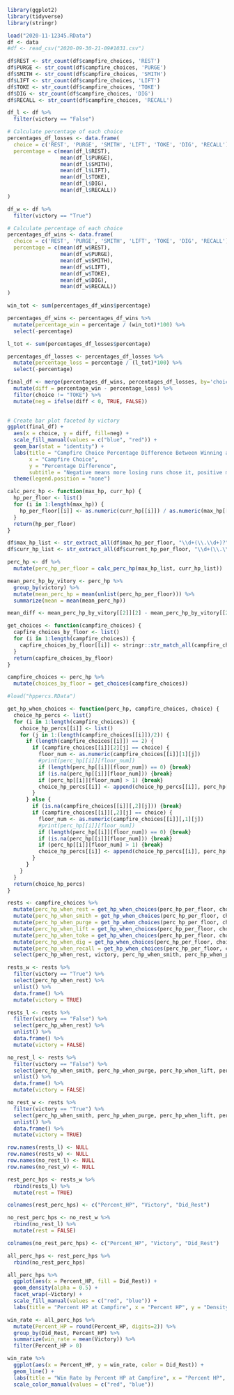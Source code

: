 ```r
library(ggplot2)
library(tidyverse)
library(stringr)
```

```r
load("2020-11-12345.RData")
df <- data
#df <- read_csv("2020-09-30-21-09#1031.csv")
```

``` r
df$REST <- str_count(df$campfire_choices, 'REST')
df$PURGE <- str_count(df$campfire_choices, 'PURGE')
df$SMITH <- str_count(df$campfire_choices, 'SMITH')
df$LIFT <- str_count(df$campfire_choices, 'LIFT')
df$TOKE <- str_count(df$campfire_choices, 'TOKE')
df$DIG <- str_count(df$campfire_choices, 'DIG')
df$RECALL <- str_count(df$campfire_choices, 'RECALL')

df_l <- df %>%
  filter(victory == "False")

# Calculate percentage of each choice
percentages_df_losses <- data.frame(
  choice = c('REST', 'PURGE', 'SMITH', 'LIFT', 'TOKE', 'DIG', 'RECALL'),
  percentage = c(mean(df_l$REST),
                 mean(df_l$PURGE),
                 mean(df_l$SMITH),
                 mean(df_l$LIFT),
                 mean(df_l$TOKE),
                 mean(df_l$DIG),
                 mean(df_l$RECALL))
)

df_w <- df %>%
  filter(victory == "True")

# Calculate percentage of each choice
percentages_df_wins <- data.frame(
  choice = c('REST', 'PURGE', 'SMITH', 'LIFT', 'TOKE', 'DIG', 'RECALL'),
  percentage = c(mean(df_w$REST),
                 mean(df_w$PURGE),
                 mean(df_w$SMITH),
                 mean(df_w$LIFT),
                 mean(df_w$TOKE),
                 mean(df_w$DIG),
                 mean(df_w$RECALL))
)

win_tot <- sum(percentages_df_wins$percentage)

percentages_df_wins <- percentages_df_wins %>%
  mutate(percentage_win = percentage / (win_tot)*100) %>%
  select(-percentage)

l_tot <- sum(percentages_df_losses$percentage)

percentages_df_losses <- percentages_df_losses %>%
  mutate(percentage_loss = percentage / (l_tot)*100) %>%
  select(-percentage)

final_df <- merge(percentages_df_wins, percentages_df_losses, by='choice') %>%
  mutate(diff = percentage_win - percentage_loss) %>%
  filter(choice != "TOKE") %>%
  mutate(neg = ifelse(diff < 0, TRUE, FALSE))
  

# Create bar plot faceted by victory
ggplot(final_df) +
  aes(x = choice, y = diff, fill=neg) +
  scale_fill_manual(values = c("blue", "red")) +
  geom_bar(stat = "identity") +
  labs(title = "Campfire Choice Percentage Difference Between Winning and Losing Runs",
       x = "Campfire Choice",
       y = "Percentage Difference",
       subtitle = "Negative means more losing runs chose it, positive means more winning runs chose it.") +
  theme(legend.position = "none")
```

```r
calc_perc_hp <- function(max_hp, curr_hp) {
  hp_per_floor <- list()
  for (i in 1:length(max_hp)) {
    hp_per_floor[[i]] <- as.numeric(curr_hp[[i]]) / as.numeric(max_hp[[i]])
  }
  return(hp_per_floor)
}

df$max_hp_list <- str_extract_all(df$max_hp_per_floor, "\\d+(\\.\\d+)?")
df$curr_hp_list <- str_extract_all(df$current_hp_per_floor, "\\d+(\\.\\d+)?")

perc_hp <- df %>%
  mutate(perc_hp_per_floor = calc_perc_hp(max_hp_list, curr_hp_list))
```

```r

mean_perc_hp_by_vitory <- perc_hp %>%
  group_by(victory) %>%
  mutate(mean_perc_hp = mean(unlist(perc_hp_per_floor))) %>%
  summarize(mean = mean(mean_perc_hp))

mean_diff <- mean_perc_hp_by_vitory[[2]][2] - mean_perc_hp_by_vitory[[2]][1]
```

```r
get_choices <- function(campfire_choices) {
  capfire_choices_by_floor <- list()
  for (i in 1:length(campfire_choices)) {
    capfire_choices_by_floor[[i]] <- stringr::str_match_all(campfire_choices[[i]], "(\\d+(?:\\.\\d+)?),\\s+'key':\\s+'([^']+)'")[[1]][,-1]
  }
  return(capfire_choices_by_floor)
}

campfire_choices <- perc_hp %>%
  mutate(choices_by_floor = get_choices(campfire_choices))
```

```r
#load("hppercs.RData")

get_hp_when_choices <- function(perc_hp, campfire_choices, choice) {
  choice_hp_percs <- list()
  for (i in 1:length(campfire_choices)) {
    choice_hp_percs[[i]] <- list()
    for (j in 1:(length(campfire_choices[[i]])/2)) {
      if (length(campfire_choices[[i]]) == 2) {
        if (campfire_choices[[i]][2][j] == choice) {
          floor_num <- as.numeric(campfire_choices[[i]][1][j])
          #print(perc_hp[[i]][floor_num])
          if (length(perc_hp[[i]][floor_num]) == 0) {break}
          if (is.na(perc_hp[[i]][floor_num])) {break}
          if (perc_hp[[i]][floor_num] > 1) {break}
          choice_hp_percs[[i]] <- append(choice_hp_percs[[i]], perc_hp[[i]][floor_num])
        }
      } else {
        if (is.na(campfire_choices[[i]][,2][j])) {break}
        if (campfire_choices[[i]][,2][j] == choice) {
          floor_num <- as.numeric(campfire_choices[[i]][,1][j])
          #print(perc_hp[[i]][floor_num])
          if (length(perc_hp[[i]][floor_num]) == 0) {break}
          if (is.na(perc_hp[[i]][floor_num])) {break}
          if (perc_hp[[i]][floor_num] > 1) {break}
          choice_hp_percs[[i]] <- append(choice_hp_percs[[i]], perc_hp[[i]][floor_num])
        }
      }
    }
  }
  return(choice_hp_percs)
}

rests <- campfire_choices %>%
  mutate(perc_hp_when_rest = get_hp_when_choices(perc_hp_per_floor, choices_by_floor, "REST")) %>%
  mutate(perc_hp_when_smith = get_hp_when_choices(perc_hp_per_floor, choices_by_floor, "SMITH")) %>%
  mutate(perc_hp_when_purge = get_hp_when_choices(perc_hp_per_floor, choices_by_floor, "PURGE")) %>%
  mutate(perc_hp_when_lift = get_hp_when_choices(perc_hp_per_floor, choices_by_floor, "LIFT")) %>%
  mutate(perc_hp_when_toke = get_hp_when_choices(perc_hp_per_floor, choices_by_floor, "TOKE")) %>%
  mutate(perc_hp_when_dig = get_hp_when_choices(perc_hp_per_floor, choices_by_floor, "DIG")) %>%
  mutate(perc_hp_when_recall = get_hp_when_choices(perc_hp_per_floor, choices_by_floor, "RECALL")) %>%
  select(perc_hp_when_rest, victory, perc_hp_when_smith, perc_hp_when_purge, perc_hp_when_lift, perc_hp_when_toke, perc_hp_when_dig, perc_hp_when_recall)
```

```r
rests_w <- rests %>%
  filter(victory == "True") %>%
  select(perc_hp_when_rest) %>%
  unlist() %>%
  data.frame() %>%
  mutate(victory = TRUE)

rests_l <- rests %>%
  filter(victory == "False") %>%
  select(perc_hp_when_rest) %>%
  unlist() %>%
  data.frame() %>%
  mutate(victory = FALSE)

no_rest_l <- rests %>%
  filter(victory == "False") %>%
  select(perc_hp_when_smith, perc_hp_when_purge, perc_hp_when_lift, perc_hp_when_toke, perc_hp_when_dig, perc_hp_when_recall) %>%
  unlist() %>%
  data.frame() %>%
  mutate(victory = FALSE)

no_rest_w <- rests %>%
  filter(victory == "True") %>%
  select(perc_hp_when_smith, perc_hp_when_purge, perc_hp_when_lift, perc_hp_when_toke, perc_hp_when_dig, perc_hp_when_recall) %>%
  unlist() %>%
  data.frame() %>%
  mutate(victory = TRUE)

row.names(rests_l) <- NULL
row.names(rests_w) <- NULL
row.names(no_rest_l) <- NULL
row.names(no_rest_w) <- NULL

rest_perc_hps <- rests_w %>%
  rbind(rests_l) %>%
  mutate(rest = TRUE)

colnames(rest_perc_hps) <- c("Percent_HP", "Victory", "Did_Rest")

no_rest_perc_hps <- no_rest_w %>%
  rbind(no_rest_l) %>%
  mutate(rest = FALSE)

colnames(no_rest_perc_hps) <- c("Percent_HP", "Victory", "Did_Rest")

all_perc_hps <- rest_perc_hps %>%
  rbind(no_rest_perc_hps)
```


```r

all_perc_hps %>%
  ggplot(aes(x = Percent_HP, fill = Did_Rest)) +
  geom_density(alpha = 0.5) +
  facet_wrap(~Victory) +
  scale_fill_manual(values = c("red", "blue")) +
  labs(title = "Percent HP at Campfire", x = "Percent HP", y = "Density")
```

```r
win_rate <- all_perc_hps %>%
  mutate(Percent_HP = round(Percent_HP, digits=2)) %>%
  group_by(Did_Rest, Percent_HP) %>%
  summarize(win_rate = mean(Victory)) %>%
  filter(Percent_HP > 0)

win_rate %>%
  ggplot(aes(x = Percent_HP, y = win_rate, color = Did_Rest)) +
  geom_line() +
  labs(title = "Win Rate by Percent HP at Campfire", x = "Percent HP", y = "Win Rate", color="Rested at Campfire") +
  scale_color_manual(values = c("red", "blue"))

```





